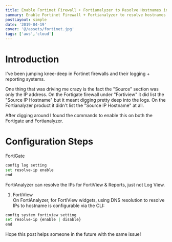 ```yaml
---
title: Enable Fortinet Firewall + Fortianalyzer to Resolve Hostnames in Fortiview
summary: Enable Fortinet Firewall + Fortianalyzer to resolve hostnames in Fortiview
postLayout: simple
date: '2019-04-19'
cover: '@/assets/fortinet.jpg'
tags: ['aws','cloud']
---
```


# Introduction

I've been jumping knee-deep in Fortinet firewalls and their logging + reporting systems.

One thing that was driving me crazy is the fact the "Source" section was only the IP address. On the Fortigate firewall under "Fortiview" it did list the "Source IP Hostname" but it meant digging pretty deep into the logs. On the Fortianalyzer product it didn't list the "Source IP Hostname" at all.

After digging around I found the commands to enable this on both the Fortigate and Fortianalyzer.

# Configuration Steps

FortiGate

```bash
config log setting  
set resolve-ip enable  
end
```

FortiAnalyzer can resolve the IPs for FortiView & Reports, just not Log View.

1. FortiView  
    On FortiAnalyzer, for FortiView widgets, using DNS resolution to resolve IPs to hostname is configurable via the CLI:
    

```bash
config system fortiview setting  
set resolve-ip {enable | disable}  
end
```

Hope this post helps someone in the future with the same issue!